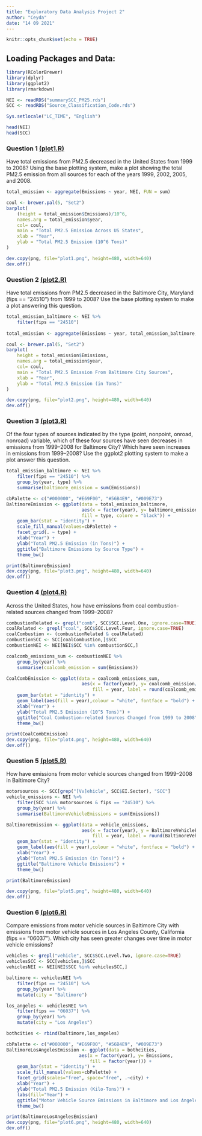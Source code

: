 ---
title: "Exploratory Data Analysis Project 2"
author: "Ceyda"
date: "14 09 2021"
---

```{r setup, include=FALSE}
knitr::opts_chunk$set(echo = TRUE)
```

## Loading Packages and Data:

```{r, echo = TRUE, warning=FALSE, message = FALSE}
library(RColorBrewer)
library(dplyr)
library(ggplot2)
library(rmarkdown)

NEI <- readRDS("summarySCC_PM25.rds")
SCC <- readRDS("Source_Classification_Code.rds")

Sys.setlocale("LC_TIME", "English")

head(NEI)
head(SCC)
```

### Question 1 [(plot1.R)](https://github.com/ceydacaylak/Coursera-Exploratory-Data-Analysis-Project-2/blob/main/plot1.png)

Have total emissions from PM2.5 decreased in the United States from 1999 to 2008? Using the base plotting system, make a plot showing the total PM2.5 emission from all sources for each of the years 1999, 2002, 2005, and 2008.


```{r, echo = TRUE, warning=FALSE, message = FALSE}
total_emission <- aggregate(Emissions ~ year, NEI, FUN = sum)

coul <- brewer.pal(5, "Set2") 
barplot(
    (height = total_emission$Emissions)/10^6,
    names.arg = total_emission$year,
    col= coul,
    main = "Total PM2.5 Emission Across US States",
    xlab = "Year",
    ylab = "Total PM2.5 Emission (10^6 Tons)"
)

dev.copy(png, file="plot1.png", height=480, width=640)
dev.off()
```

### Question 2 [(plot2.R)](https://github.com/ceydacaylak/Coursera-Exploratory-Data-Analysis-Project-2/blob/main/plot2.png)

Have total emissions from PM2.5 decreased in the Baltimore City, Maryland (fips == "24510") from 1999 to 2008? Use the base plotting system to make a plot answering this question.

```{r, echo = TRUE, warning=FALSE, message = FALSE}
total_emission_baltimore <- NEI %>% 
    filter(fips == "24510")
    
total_emission <- aggregate(Emissions ~ year, total_emission_baltimore, FUN = sum)

coul <- brewer.pal(5, "Set2") 
barplot(
    height = total_emission$Emissions,
    names.arg = total_emission$year,
    col= coul,
    main = "Total PM2.5 Emission From Baltimore City Sources",
    xlab = "Year",
    ylab = "Total PM2.5 Emission (in Tons)"
)

dev.copy(png, file="plot2.png", height=480, width=640)
dev.off()

```

### Question 3 [(plot3.R)](https://github.com/ceydacaylak/Coursera-Exploratory-Data-Analysis-Project-2/blob/main/plot3.png)

Of the four types of sources indicated by the type (point, nonpoint, onroad, nonroad) variable, which of these four sources have seen decreases in emissions from 1999–2008 for Baltimore City? Which have seen increases in emissions from 1999–2008? Use the ggplot2 plotting system to make a plot answer this question.

```{r, echo = TRUE, warning=FALSE, message = FALSE}
total_emission_baltimore <- NEI %>% 
    filter(fips == "24510") %>% 
    group_by(year, type) %>% 
    summarise(baltimore_emission = sum(Emissions))

cbPalette <- c("#000000", "#E69F00", "#56B4E9", "#009E73")
BaltimoreEmission <- ggplot(data = total_emission_baltimore,
                            aes(x = factor(year), y= baltimore_emission,
                            fill = type, colore = "black")) + 
    geom_bar(stat = "identity") + 
    scale_fill_manual(values=cbPalette) +
    facet_grid(. ~ type) +
    xlab("Year") +
    ylab("Total PM2.5 Emission (in Tons)") +
    ggtitle("Baltimore Emissions by Source Type") +
    theme_bw()

print(BaltimoreEmission)
dev.copy(png, file="plot3.png", height=480, width=640)
dev.off()

```

### Question 4 [(plot4.R)](https://github.com/ceydacaylak/Coursera-Exploratory-Data-Analysis-Project-2/blob/main/plot4.png)

Across the United States, how have emissions from coal combustion-related sources changed from 1999–2008?

```{r, echo = TRUE, warning=FALSE, message = FALSE}
combustionRelated <- grepl("comb", SCC$SCC.Level.One, ignore.case=TRUE)
coalRelated <- grepl("coal", SCC$SCC.Level.Four, ignore.case=TRUE) 
coalCombustion <- (combustionRelated & coalRelated)
combustionSCC <- SCC[coalCombustion,]$SCC
combustionNEI <- NEI[NEI$SCC %in% combustionSCC,]

coalcomb_emissions_sum <- combustionNEI %>% 
    group_by(year) %>%
    summarise(coalcomb_emission = sum(Emissions))

CoalCombEmission <- ggplot(data = coalcomb_emissions_sum,
                            aes(x = factor(year), y= coalcomb_emission/10^5,
                                fill = year, label = round(coalcomb_emission/10^5))) + 
    geom_bar(stat = "identity") + 
    geom_label(aes(fill = year),colour = "white", fontface = "bold") +
    xlab("Year") +
    ylab("Total PM2.5 Emission (10^5 Tons)") +
    ggtitle("Coal Combustion-related Sources Changed from 1999 to 2008") +
    theme_bw()

print(CoalCombEmission)
dev.copy(png, file="plot4.png", height=480, width=640)
dev.off()

```

### Question 5 [(plot5.R)](https://github.com/ceydacaylak/Coursera-Exploratory-Data-Analysis-Project-2/blob/main/plot5.png)

How have emissions from motor vehicle sources changed from 1999–2008 in Baltimore City?

```{r, echo = TRUE, warning=FALSE, message = FALSE}
motorsources <- SCC[grep("[Vv]ehicle", SCC$EI.Sector), "SCC"]
vehicle_emissions <- NEI %>% 
    filter(SCC %in% motorsources & fips == "24510") %>%
    group_by(year) %>%
    summarise(BaltimoreVehicleEmissions = sum(Emissions))

BaltimoreEmission <- ggplot(data = vehicle_emissions,
                            aes(x = factor(year), y = BaltimoreVehicleEmissions,
                                fill = year, label = round(BaltimoreVehicleEmissions))) + 
    geom_bar(stat = "identity") + 
    geom_label(aes(fill = year),colour = "white", fontface = "bold") +
    xlab("Year") +
    ylab("Total PM2.5 Emission (in Tons)") +
    ggtitle("Baltimore Vehicle Emissions") +
    theme_bw()

print(BaltimoreEmission)

dev.copy(png, file="plot5.png", height=480, width=640)
dev.off()


```

### Question 6 [(plot6.R)](https://github.com/ceydacaylak/Coursera-Exploratory-Data-Analysis-Project-2/blob/main/plot6.png)

Compare emissions from motor vehicle sources in Baltimore City with emissions from motor vehicle sources in Los Angeles County, California (fips == "06037"). Which city has seen greater changes over time in motor vehicle emissions?


```{r, echo = TRUE, warning=FALSE, message = FALSE}
vehicles <- grepl("vehicle", SCC$SCC.Level.Two, ignore.case=TRUE)
vehiclesSCC <- SCC[vehicles,]$SCC
vehiclesNEI <- NEI[NEI$SCC %in% vehiclesSCC,]

baltimore <- vehiclesNEI %>% 
    filter(fips == "24510") %>% 
    group_by(year) %>% 
    mutate(city = "Baltimore")

los_angeles <- vehiclesNEI %>% 
    filter(fips == "06037") %>% 
    group_by(year) %>% 
    mutate(city = "Los Angeles")

bothcities <- rbind(baltimore,los_angeles)

cbPalette <- c("#000000", "#E69F00", "#56B4E9", "#009E73")
BaltimoreLosAngelesEmission <- ggplot(data = bothcities,
                           aes(x = factor(year), y= Emissions,
                               fill = factor(year))) + 
    geom_bar(stat = "identity") + 
    scale_fill_manual(values=cbPalette) +
    facet_grid(scales="free", space="free", .~city) +
    xlab("Year") +
    ylab("Total PM2.5 Emission (Kilo-Tons)") +
    labs(fill="Year") +
    ggtitle("Motor Vehicle Source Emissions in Baltimore and Los Angeles from 1999 to 2008") +
    theme_bw()

print(BaltimoreLosAngelesEmission)
dev.copy(png, file="plot6.png", height=480, width=640)
dev.off()
```
